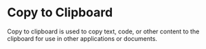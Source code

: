
# Copy to Clipboard

Copy to clipboard is used to copy text, code, or other content to the clipboard for use in other applications or documents.

<Playground code={CopyToClipboardDemoRaw} title='Copy to Clipboard' description='Enter content in the text box and click the copy button to copy to the clipboard.'>
  <CopyToClipboardDemo />
</Playground>
